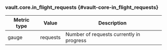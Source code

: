 ### vault.core.in_flight_requests {#vault-core-in_flight_requests}

Metric type | Value    | Description
----------- | -------- | -----------
gauge       | requests | Number of requests currently in progress
